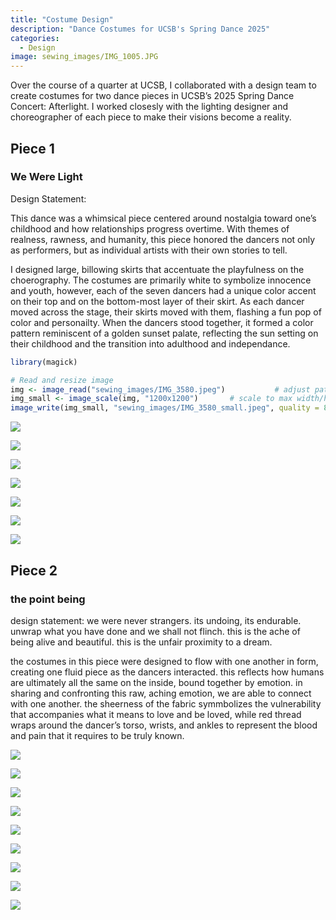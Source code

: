 ```yaml
---
title: "Costume Design"
description: "Dance Costumes for UCSB's Spring Dance 2025"
categories:
  - Design
image: sewing_images/IMG_1005.JPG
---
```


Over the course of a quarter at UCSB, I collaborated with a design team to create costumes for two dance pieces in UCSB's 2025 Spring Dance Concert: Afterlight. I worked closesly with the lighting designer and choreographer of each piece to make their visions become a reality.

## Piece 1

### We Were Light

Design Statement:

This dance was a whimsical piece centered around nostalgia toward one's childhood and how relationships progress overtime. With themes of realness, rawness, and humanity, this piece honored the dancers not only as performers, but as individual artists with their own stories to tell.

I designed large, billowing skirts that accentuate the playfulness on the choerography. The costumes are primarily white to symbolize innocence and youth, however, each of the seven dancers had a unique color accent on their top and on the bottom-most layer of their skirt. As each dancer moved across the stage, their skirts moved with them, flashing a fun pop of color and personailty. When the dancers stood together, it formed a color pattern reminiscent of a golden sunset palate, reflecting the sun setting on their childhood and the transition into adulthood and independance.

```r
library(magick)

# Read and resize image
img <- image_read("sewing_images/IMG_3580.jpeg")           # adjust path as needed
img_small <- image_scale(img, "1200x1200")       # scale to max width/height 1200px
image_write(img_small, "sewing_images/IMG_3580_small.jpeg", quality = 85) # save smaller version

```

![](sewing_images/IMG_3580_small.jpeg){.lightbox description="Final rendering of costume design for We Were Light"}

::: {layout="[[1, 1, 1], [1, 1, 1]]"}
![](sewing_images/spring-135.JPG){.lightbox data-lightbox="first"}

![](sewing_images/spring-124.jpg){.lightbox data-lightbox="first"}

![](sewing_images/spring-67.jpg){.lightbox data-lightbox="first"}

![](sewing_images/spring-60.jpg){.lightbox data-lightbox="first"}

![](sewing_images/spring-129.JPG){.lightbox data-lightbox=first"}

![](sewing_images/spring-75.JPG){.lightbox data-lightbox="first"}
:::

## Piece 2

### the point being

design statement: we were never strangers. its undoing, its endurable. unwrap what you have done and we shall not flinch. this is the ache of being alive and beautiful. this is the unfair proximity to a dream.

the costumes in this piece were designed to flow with one another in form, creating one fluid piece as the dancers interacted. this reflects how humans are ultimately all the same on the inside, bound together by emotion. in sharing and confronting this raw, aching emotion, we are able to connect with one another. the sheerness of the fabric symmbolizes the vulnerability that accompanies what it means to love and be loved, while red thread wraps around the dancer's torso, wrists, and ankles to represent the blood and pain that it requires to be truly known.

![](sewing_images/img_3591.jpeg){.lightbox data-lightbox="group0"
description="Final rendering of costume design for The Point Being"}

::: {layout="[1,1]"}
![](sewing_images/IMG_3733.jpeg){.lightbox data-lightbox="craft"
description="Draping process for the point being costumes"}

![](sewing_images/IMG_3760.jpeg){.lightbox data-lightbox="craft"
description="Draping process for the point being costumes"}
:::

::: {layout="[[1,1,1], [1,1,1]]"}
![](sewing_images/spring-252.jpg){.lightbox data-lightbox=tpb"}

![](sewing_images/spring-293.jpg){.lightbox data-lightbox="tpb"}

![](sewing_images/spring-260.jpg){.lightbox data-lightbox="tpb"}

![](sewing_images/spring-233.jpg){.lightbox data-lightbox="tpb"}

![](sewing_images/spring-244.jpg){.lightbox data-lightbox="tpb"}

![](sewing_images/spring-243.jpg){.lightbox data-lightbox="tpb"}
:::
